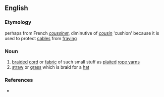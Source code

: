 ==English==
===Etymology===
perhaps from French ''[[coussinet]]'', diminutive of ''[[cousin]]'' 'cushion' because it is used to protect [[cable]]s from [[fray]]ing

===Noun===
{{en-noun|s}} 
# [[braid]]ed [[cord]] or [[fabric]] of such small stuff as [[plait]]ed [[rope yarn]]s
# [[straw]] or [[grass]] which is braid for a [[hat]]

===References===
* {{Websters}}
